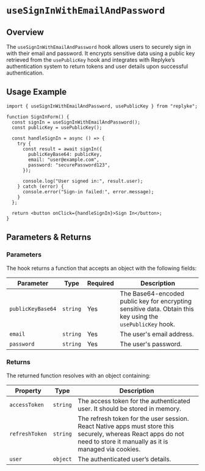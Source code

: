 # `useSignInWithEmailAndPassword`

## Overview
The `useSignInWithEmailAndPassword` hook allows users to securely sign in with their email and password. It encrypts sensitive data using a public key retrieved from the `usePublicKey` hook and integrates with Replyke’s authentication system to return tokens and user details upon successful authentication.

## Usage Example

```tsx
import { useSignInWithEmailAndPassword, usePublicKey } from "replyke";

function SignInForm() {
  const signIn = useSignInWithEmailAndPassword();
  const publicKey = usePublicKey();

  const handleSignIn = async () => {
    try {
      const result = await signIn({
        publicKeyBase64: publicKey,
        email: "user@example.com",
        password: "securePassword123",
      });

      console.log("User signed in:", result.user);
    } catch (error) {
      console.error("Sign-in failed:", error.message);
    }
  };

  return <button onClick={handleSignIn}>Sign In</button>;
}
```

## Parameters & Returns

### Parameters
The hook returns a function that accepts an object with the following fields:

| Parameter          | Type      | Required | Description |
|--------------------|-----------|----------|-------------|
| `publicKeyBase64`  | `string`  | Yes      | The Base64-encoded public key for encrypting sensitive data. Obtain this key using the `usePublicKey` hook. |
| `email`            | `string`  | Yes      | The user's email address. |
| `password`         | `string`  | Yes      | The user's password. |

### Returns
The returned function resolves with an object containing:

| Property         | Type      | Description |
|------------------|-----------|-------------|
| `accessToken`    | `string`  | The access token for the authenticated user. It should be stored in memory. |
| `refreshToken`   | `string`  | The refresh token for the user session. React Native apps must store this securely, whereas React apps do not need to store it manually as it is managed via cookies. |
| `user`           | `object`  | The authenticated user’s details. |
